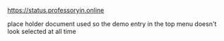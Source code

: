 https://status.professoryin.online

place holder document used so the demo entry in the top menu doesn't look selected at all time